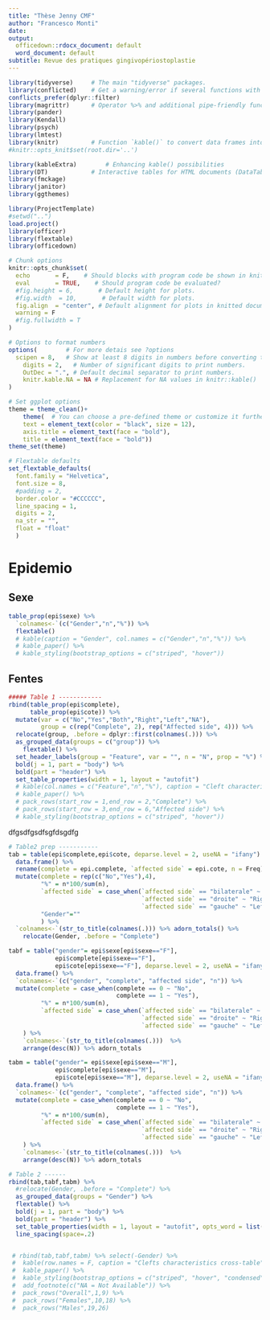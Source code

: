```yaml
---
title: "Thèse Jenny CMF"
author: "Francesco Monti"
date: 
output:
  officedown::rdocx_document: default
  word_document: default
subtitle: Revue des pratiques gingivopériostoplastie
---
```


```r
library(tidyverse)     # The main "tidyverse" packages.
library(conflicted)    # Get a warning/error if several functions with the same name exist.
conflicts_prefer(dplyr::filter)
library(magrittr)      # Operator %>% and additional pipe-friendly functions.
library(pander)
library(Kendall)
library(psych)
library(lmtest)
library(knitr)         # Function `kable()` to convert data frames into tables for reports.
#knitr::opts_knit$set(root.dir='..')

library(kableExtra)        # Enhancing kable() possibilities
library(DT)            # Interactive tables for HTML documents (DataTables).
library(fmckage)
library(janitor)
library(ggthemes)

library(ProjectTemplate)
#setwd("..")
load.project()
library(officer)
library(flextable)
library(officedown)
```

```r
# Chunk options
knitr::opts_chunk$set(
  echo       = F,    # Should blocks with program code be shown in knitted documents?
  eval       = TRUE,    # Should program code be evaluated?
  #fig.height = 6,       # Default height for plots.
  #fig.width  = 10,       # Default width for plots.
  fig.align  = "center", # Default alignment for plots in knitted documents.
  warning = F
  #fig.fullwidth = T
)

# Options to format numbers
options(        # For more detais see ?options
  scipen = 8,   # Show at least 8 digits in numbers before converting to exponential notation.
    digits = 2,   # Number of significant digits to print numbers.
    OutDec = ".", # Default decimal separator to print numbers.
    knitr.kable.NA = NA # Replacement for NA values in knitr::kable()
)

# Set ggplot options
theme = theme_clean()+
    theme(  # You can choose a pre-defined theme or customize it further
    text = element_text(color = "black", size = 12),
    axis.title = element_text(face = "bold"),
    title = element_text(face = "bold"))
theme_set(theme)

# Flextable defaults
set_flextable_defaults(
  font.family = "Helvetica",
  font.size = 8,
  #padding = 2,
  border.color = "#CCCCCC",
  line_spacing = 1,
  digits = 2,
  na_str = "",
  float = "float"
  )

```

# Epidemio {.tabset}
## Sexe
```r
table_prop(epi$sexe) %>% 
  `colnames<-`(c("Gender","n","%")) %>% 
  flextable()
  # kable(caption = "Gender", col.names = c("Gender","n","%")) %>% 
  # kable_paper() %>% 
  # kable_styling(bootstrap_options = c("striped", "hover"))
```

## Fentes
```r
##### Table 1 ------------
rbind(table_prop(epi$complete),
      table_prop(epi$cote)) %>% 
  mutate(var = c("No","Yes","Both","Right","Left","NA"),
         group = c(rep("Complete", 2), rep("Affected side", 4))) %>% 
  relocate(group, .before = dplyr::first(colnames(.))) %>% 
  as_grouped_data(groups = c("group")) %>% 
    flextable() %>% 
  set_header_labels(group = "Feature", var = "", n = "N", prop = "%") %>% 
  bold(j = 1, part = "body") %>%
  bold(part = "header") %>%
  set_table_properties(width = 1, layout = "autofit")
  # kable(col.names = c("Feature","n","%"), caption = "Cleft characteristics") %>%
  # kable_paper() %>% 
  # pack_rows(start_row = 1,end_row = 2,"Complete") %>% 
  # pack_rows(start_row = 3,end_row = 6,"Affected side") %>% 
  # kable_styling(bootstrap_options = c("striped", "hover"))
```
 
 dfgsdfgsdfsgfdsgdfg

<div style="page-break-after: always;"></div>


```r

# Table2 prep -----------
tab = table(epi$complete,epi$cote, deparse.level = 2, useNA = "ifany") %>% 
  data.frame() %>%
  rename(complete = epi.complete, `affected side` = epi.cote, n = Freq) %>% 
  mutate(complete = rep(c("No","Yes"),4),
         "%" = n*100/sum(n),
         `affected side` = case_when(`affected side` == "bilaterale" ~ "Both",
                                     `affected side` == "droite" ~ "Right",
                                     `affected side` == "gauche" ~ "Left"),
         "Gender"=""
         ) %>% 
  `colnames<-`(str_to_title(colnames(.))) %>% adorn_totals() %>% 
    relocate(Gender, .before = "Complete")

tabf = table("gender"= epi$sexe[epi$sexe=="F"], 
             epi$complete[epi$sexe=="F"],
             epi$cote[epi$sexe=="F"], deparse.level = 2, useNA = "ifany") %>% 
  data.frame() %>%
  `colnames<-`(c("gender", "complete", "affected side", "n")) %>% 
  mutate(complete = case_when(complete == 0 ~ "No",
                              complete == 1 ~ "Yes"),
         "%" = n*100/sum(n),
         `affected side` = case_when(`affected side` == "bilaterale" ~ "Both",
                                     `affected side` == "droite" ~ "Right",
                                     `affected side` == "gauche" ~ "Left")
    ) %>% 
    `colnames<-`(str_to_title(colnames(.)))  %>% 
    arrange(desc(N)) %>% adorn_totals

tabm = table("gender"= epi$sexe[epi$sexe=="M"], 
             epi$complete[epi$sexe=="M"],
             epi$cote[epi$sexe=="M"], deparse.level = 2, useNA = "ifany") %>% 
  data.frame() %>%
  `colnames<-`(c("gender", "complete", "affected side", "n")) %>% 
  mutate(complete = case_when(complete == 0 ~ "No",
                              complete == 1 ~ "Yes"),
         "%" = n*100/sum(n),
         `affected side` = case_when(`affected side` == "bilaterale" ~ "Both",
                                     `affected side` == "droite" ~ "Right",
                                     `affected side` == "gauche" ~ "Left")
    ) %>% 
    `colnames<-`(str_to_title(colnames(.)))  %>% 
    arrange(desc(N)) %>% adorn_totals

# Table 2 ------
rbind(tab,tabf,tabm) %>%
  #relocate(Gender, .before = "Complete") %>% 
  as_grouped_data(groups = "Gender") %>%
  flextable() %>% 
  bold(j = 1, part = "body") %>%
  bold(part = "header") %>% 
  set_table_properties(width = 1, layout = "autofit", opts_word = list(`keep_with_next` = T)) %>% 
  line_spacing(space=.2)


 # rbind(tab,tabf,tabm) %>% select(-Gender) %>% 
 #  kable(row.names = F, caption = "Clefts characteristics cross-table") %>%
 #  kable_paper() %>% 
 #  kable_styling(bootstrap_options = c("striped", "hover", "condensed", "responsive")) %>% 
 #  add_footnote(c("NA = Not Available")) %>% 
 #  pack_rows("Overall",1,9) %>% 
 #  pack_rows("Females",10,18) %>% 
 #  pack_rows("Males",19,26)
```
